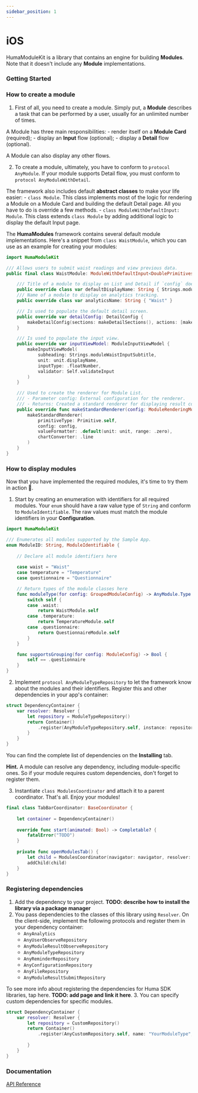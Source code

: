 ```yaml
---
sidebar_position: 1
---
```




# iOS
HumaModuleKit is a library that contains an engine for building **Modules**. Note that it doesn't include any **Module** implementations.

### Getting Started
<Tabs>
<TabItem value="example" label="Example" default>

### **How to create a module**
1. First of all, you need to create a module. Simply put, a **Module** describes a task that can be performed by a user, usually for an unlimited number of times. 

  A Module has three main responsibilities:
    - render itself on a **Module Card** (required);
    - display an **Input** flow (optional);
    - display a **Detail** flow (optional).
  
  A Module can also display any other flows.

2. To create a module, ultimately, you have to conform to `protocol AnyModule`. If your module supports Detail flow, you must conform to `protocol AnyModuleWithDetail`. 

  The framework also includes default **abstract classes** to make your life easier: 
    - `class Module`. This class implements most of the logic for rendering a Module on a Module Card and building the default Detail page. 
    All you have to do is override a few methods.
    - `class ModuleWithDefaultInput: Module`. This class extends `class Module` by adding additional logic to display the default Input page.
    
  The **HumaModules** framework contains several default module implementations. 
  Here's a snippet from `class WaistModule`, which you can use as an example for creating your modules:

```swift
import HumaModuleKit

/// Allows users to submit waist readings and view previous data.
public final class WaistModule: ModuleWithDefaultInput<DoublePrimitives.Waist.InputTransformer> {

    /// Title of a module to display on List and Detail if `config` doesn't contain a name.
    public override class var defaultDisplayName: String { Strings.moduleWaistTitle }
    /// Name of a module to display on analytics tracking.
    public override class var analyticsName: String { "Waist" }

    /// Is used to populate the default detail screen.
    public override var detailConfig: DetailConfig {
        makeDetailConfig(sections: makeDetailSections(), actions: [makeDetailAction()])
    }

    /// Is used to populate the input view.
    public override var inputViewModel: ModuleInputViewModel {
        makeInputViewModel(
            subheading: Strings.moduleWaistInputSubtitle,
            unit: unit.displayName,
            inputType: .floatNumber,
            validator: Self.validateInput
        )
    }

    /// Used to create the renderer for Module List.
    /// - Parameter config: External configuration for the renderer.
    /// - Returns: Created a standard renderer for displaying result count, and, optionally, a chart preview.
    public override func makeStandardRenderer(config: ModuleRenderingMode.StandardConfig) -> AnyModuleStandardRenderer {
        makeStandardRenderer(
            primitiveType: Primitive.self,
            config: config,
            valueFormatter: .default(unit: unit, range: .zero),
            chartConverter: .line
        )
    }
}
```

### **How to display modules**

Now that you have implemented the required modules, it's time to try them in action 🚀.

1. Start by creating an enumeration with identifiers for all required modules. Your `enum` should have a raw value type of `String` and conform to `ModuleIdentifiable`. 
The raw values must match the module identifiers in your **Configuration**.
```swift
import HumaModuleKit

/// Enumerates all modules supported by the Sample App.
enum ModuleID: String, ModuleIdentifiable {
    
    // Declare all module identifiers here
    
    case waist = "Waist"
    case temperature = "Temperature"
    case questionnaire = "Questionnaire"

    // Return types of the module classes here
    func moduleType(for config: GroupedModuleConfig) -> AnyModule.Type {
        switch self {
        case .waist:
            return WaistModule.self
        case .temperature:
            return TemperatureModule.self
        case .questionnaire:
            return QuestionnaireModule.self
        }
    }

    func supportsGrouping(for config: ModuleConfig) -> Bool {
        self == .questionnaire
    }
}
```
  
2. Implement `protocol AnyModuleTypeRepository` to let the framework know about the modules and their identifiers. 
Register this and other dependencies in your app's container:

```swift
struct DependencyContainer {
    var resolver: Resolver {
        let repository = ModuleTypeRepository()
        return Container()
            .register(AnyModuleTypeRepository.self, instance: repository)
        }
    }
}
```

You can find the complete list of dependencies on the **Installing** tab.

**Hint.** A module can resolve any dependency, including module-specific ones. So if your module requires custom dependencies, don't forget to register them.

3. Instantiate `class ModulesCoordinator` and attach it to a parent coordinator. That's all. Enjoy your modules!

```swift
final class TabBarCoordinator: BaseCoordinator {
    
    let container = DependencyContainer()
    
    override func start(animated: Bool) -> Completable? {
        fatalError("TODO")
    }
    
    private func openModulesTab() {
        let child = ModulesCoordinator(navigator: navigator, resolver: container.resolver, listOptions: .init())
        addChild(child)
    }
}
```


</TabItem>
<TabItem value="installing" label="Installing">

### **Registering dependencies**

1. Add the dependency to your project. **TODO: describe how to install the library via a package manager**
2. You pass dependencies to the classes of this library using `Resolver`. On the client-side, implement the following protocols and register them in your dependency container:
    - `AnyAnalytics`
    - `AnyUserObserveRepository`
    - `AnyModuleResultObserveRepository`
    - `AnyModuleTypeRepository`
    - `AnyReminderRepository`
    - `AnyConfigurationRepository`
    - `AnyFileRepository`
    - `AnyModuleResultSubmitRepository`

  To see more info about registering the dependencies for Huma SDK libraries, tap here. **TODO: add page and link it here**.
 3. You can specify custom dependencies for specific modules.

```swift
struct DependencyContainer {
    var resolver: Resolver {
        let repository = CustomRepository()
        return Container()
            .register(AnyCustomRepository.self, name: "YourModuleType", instance: repository)
            
        }
    }
}
```

</TabItem>
<TabItem value="changelog" label="Changelog">
</TabItem>
</Tabs>

 ### Documentation
[API Reference](https://github.com/huma-engineering/huma-ios-sdk/releases)